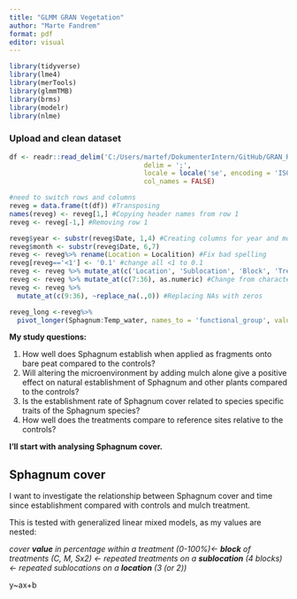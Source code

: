 ```yaml
---
title: "GLMM GRAN Vegetation"
author: "Marte Fandrem"
format: pdf
editor: visual
---
```


```r
library(tidyverse)
library(lme4) 
library(merTools) 
library(glmmTMB)
library(brms)
library(modelr)
library(nlme)

```

### Upload and clean dataset

```r
df <- readr::read_delim('C:/Users/martef/DokumenterIntern/GitHub/GRAN_Revegetation/Data/Revegetering_alldata.csv', 
                                  delim = ';',
                                  locale = locale('se', encoding = 'ISO8859-1'),
                                  col_names = FALSE)

#need to switch rows and columns
reveg = data.frame(t(df)) #Transposing
names(reveg) <- reveg[1,] #Copying header names from row 1
reveg <- reveg[-1,] #Removing row 1

reveg$year <- substr(reveg$Date, 1,4) #Creating columns for year and month
reveg$month <- substr(reveg$Date, 6,7)
reveg <- reveg%>% rename(Location = Localition) #Fix bad spelling
reveg[reveg=='<1'] <- '0.1' #change all <1 to 0.1
reveg <- reveg %>% mutate_at(c('Location', 'Sublocation', 'Block', 'Treatment', 'year', 'month'), as.factor)
reveg <- reveg %>% mutate_at(c(7:36), as.numeric) #Change from character to numeric on multiple columns
reveg <- reveg %>% 
  mutate_at(c(9:36), ~replace_na(.,0)) #Replacing NAs with zeros

reveg_long <-reveg%>%
  pivot_longer(Sphagnum:Temp_water, names_to = 'functional_group', values_to = "cover") 

```

**My study questions:**

1.  How well does Sphagnum establish when applied as fragments onto bare peat compared to the controls?
2.  Will altering the microenvironment by adding mulch alone give a positive effect on natural establishment of Sphagnum and other plants compared to the controls?
3.  Is the establishment rate of Sphagnum cover related to species specific traits of the Sphagnum species?
4.  How well does the treatments compare to reference sites relative to the controls?

**I'll start with analysing Sphagnum cover.**

## Sphagnum cover

I want to investigate the relationship between Sphagnum cover and time since establishment compared with controls and mulch treatment.

This is tested with generalized linear mixed models, as my values are nested:

*cover **value** in percentage within a treatment (0-100%)\<- **block** of treatments (C, M, Sx2) \<- repeated treatments on a **sublocation** (4 blocks)\<- repeated sublocations on a **location** (3 (or 2))*

y\~ax+b
